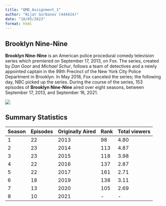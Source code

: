 ```yaml
---
title: "QMD_Assignment_1"
author: "Nijat Gurbanov (444424)"
date: "18/05/2023"
format: html
---
```


## Brooklyn Nine-Nine

**Brooklyn Nine-Nine** is an American police procedural comedy television series which premiered on September 17, 2013, on Fox. The series, created by *Dan Goor* and *Michael Schur*, follows a team of detectives and a newly appointed captain in the 99th Precinct of the New York City Police Department in Brooklyn. In May 2018, Fox canceled the series; the following day, NBC picked up the series. During the course of the series, 153 episodes of **Brooklyn Nine-Nine** aired over eight seasons, between September 17, 2013, and September 16, 2021.

![](https://upload.wikimedia.org/wikipedia/commons/thumb/8/8a/Brooklyn_Nine-Nine_Logo.png/375px-Brooklyn_Nine-Nine_Logo.png)

## Summary Statistics

| Season | Episodes | Originally Aired | Rank | Total viewers |
|--------|----------|------------------|------|---------------|
|    1   |    22    |        2013      |  98  |      4.80     |
|    2   |    23    |        2014      | 113  |      4.87     |
|    3   |    23    |        2015      | 118  |      3.98     |
|    4   |    22    |        2016      | 137  |      2.87     |
|    5   |    22    |        2017      | 161  |      2.71     |
|    6   |    18    |        2019      | 138  |      3.11     |
|    7   |    13    |        2020      | 105  |      2.69     |
|    8   |    10    |        2021      |   -  |        -      |






